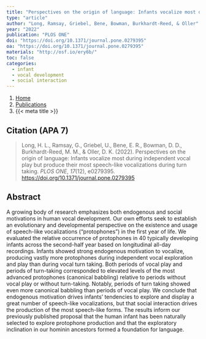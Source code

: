 ```yaml
---
title: "Perspectives on the origin of language: Infants vocalize most during independent vocal play but produce their most speech-like vocalizations during turn taking"
type: "article"
author: "Long, Ramsay, Griebel, Bene, Bowman, Burkhardt-Reed, & Oller"
year: "2022"
publication: "PLOS ONE"
doi: "https://doi.org/10.1371/journal.pone.0279395"
oa: "https://doi.org/10.1371/journal.pone.0279395"
materials: "http://osf.io/ery6b/"
toc: false
categories:
  - infant 
  - vocal development
  - social interaction
---
```


```{=html}
<nav aria-label="breadcrumb">
  <ol class="breadcrumb">
    <li class="breadcrumb-item"><a href="../../index.html">Home</a></li>
    <li class="breadcrumb-item"><a href="../../publications.html">Publications</a></li>
    <li class="breadcrumb-item active" aria-current="page">{{< meta title >}}</li>
  </ol>
</nav>
```

## Citation (APA 7)

> Long, H. L., Ramsay, G., Griebel, U., Bene, E. R., Bowman, D. D., Burkhardt-Reed, M. M., & Oller, D. K. (2022). Perspectives on the origin of language: Infants vocalize most during independent vocal play but produce their most speech-like vocalizations during turn taking. *PLOS ONE*, *17*(12), e0279395. <https://doi.org/10.1371/journal.pone.0279395>

## Abstract

A growing body of research emphasizes both endogenous and social motivations in human vocal development. Our own efforts seek to establish an evolutionary and developmental perspective on the existence and usage of speech-like vocalizations ("protophones") in the first year of life. We evaluated the relative occurrence of protophones in 40 typically developing infants across the second-half year based on longitudinal all-day recordings. Infants showed strong endogenous motivation to vocalize, producing vastly more protophones during independent vocal exploration and play than during vocal turn taking. Both periods of vocal play and periods of turn-taking corresponded to elevated levels of the most advanced protophones (canonical babbling) relative to periods without vocal play or without turn-taking. Notably, periods of turn taking showed even more canonical babbling than periods of vocal play. We conclude that endogenous motivation drives infants' tendencies to explore and display a great number of speech-like vocalizations, but that social interaction drives the production of the most speech-like forms. The results inform our previously published proposal that the human infant has been naturally selected to explore protophone production and that the exploratory inclination in our hominin ancestors formed a foundation for language.

